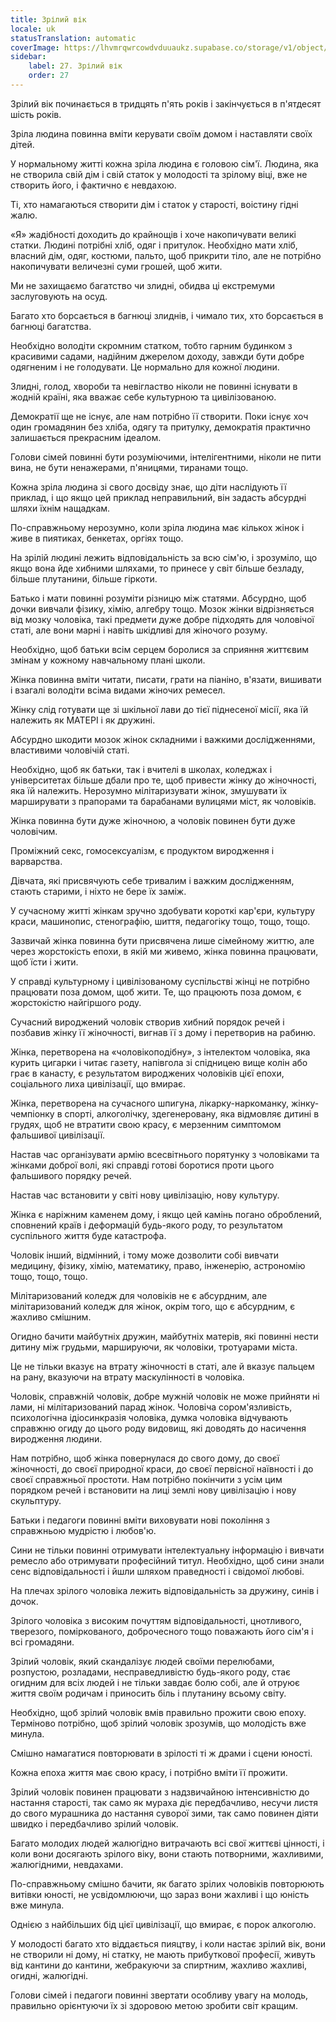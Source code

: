 ```yaml
---
title: Зрілий вік
locale: uk
statusTranslation: automatic
coverImage: https://lhvmrqwrcowdvduuaukz.supabase.co/storage/v1/object/public/strapi-uploads/small_cover-educacion-fundamental.webp-2d51a7828a2b1309555be27f7e2a61a0.webp
sidebar:
    label: 27. Зрілий вік
    order: 27
---
```

Зрілий вік починається в тридцять п'ять років і закінчується в п'ятдесят шість років.

Зріла людина повинна вміти керувати своїм домом і наставляти своїх дітей.

У нормальному житті кожна зріла людина є головою сім'ї. Людина, яка не створила свій дім і свій статок у молодості та зрілому віці, вже не створить його, і фактично є невдахою.

Ті, хто намагаються створити дім і статок у старості, воістину гідні жалю.

«Я» жадібності доходить до крайнощів і хоче накопичувати великі статки. Людині потрібні хліб, одяг і притулок. Необхідно мати хліб, власний дім, одяг, костюми, пальто, щоб прикрити тіло, але не потрібно накопичувати величезні суми грошей, щоб жити.

Ми не захищаємо багатство чи злидні, обидва ці екстремуми заслуговують на осуд.

Багато хто борсається в багнюці злиднів, і чимало тих, хто борсається в багнюці багатства.

Необхідно володіти скромним статком, тобто гарним будинком з красивими садами, надійним джерелом доходу, завжди бути добре одягненим і не голодувати. Це нормально для кожної людини.

Злидні, голод, хвороби та невігластво ніколи не повинні існувати в жодній країні, яка вважає себе культурною та цивілізованою.

Демократії ще не існує, але нам потрібно її створити. Поки існує хоч один громадянин без хліба, одягу та притулку, демократія практично залишається прекрасним ідеалом.

Голови сімей повинні бути розуміючими, інтелігентними, ніколи не пити вина, не бути ненажерами, п'яницями, тиранами тощо.

Кожна зріла людина зі свого досвіду знає, що діти наслідують її приклад, і що якщо цей приклад неправильний, він задасть абсурдні шляхи їхнім нащадкам.

По-справжньому нерозумно, коли зріла людина має кількох жінок і живе в пиятиках, бенкетах, оргіях тощо.

На зрілій людині лежить відповідальність за всю сім'ю, і зрозуміло, що якщо вона йде хибними шляхами, то принесе у світ більше безладу, більше плутанини, більше гіркоти.

Батько і мати повинні розуміти різницю між статями. Абсурдно, щоб дочки вивчали фізику, хімію, алгебру тощо. Мозок жінки відрізняється від мозку чоловіка, такі предмети дуже добре підходять для чоловічої статі, але вони марні і навіть шкідливі для жіночого розуму.

Необхідно, щоб батьки всім серцем боролися за сприяння життєвим змінам у кожному навчальному плані школи.

Жінка повинна вміти читати, писати, грати на піаніно, в'язати, вишивати і взагалі володіти всіма видами жіночих ремесел.

Жінку слід готувати ще зі шкільної лави до тієї піднесеної місії, яка їй належить як МАТЕРІ і як дружині.

Абсурдно шкодити мозок жінок складними і важкими дослідженнями, властивими чоловічій статі.

Необхідно, щоб як батьки, так і вчителі в школах, коледжах і університетах більше дбали про те, щоб привести жінку до жіночності, яка їй належить. Нерозумно мілітаризувати жінок, змушувати їх марширувати з прапорами та барабанами вулицями міст, як чоловіків.

Жінка повинна бути дуже жіночною, а чоловік повинен бути дуже чоловічим.

Проміжний секс, гомосексуалізм, є продуктом виродження і варварства.

Дівчата, які присвячують себе тривалим і важким дослідженням, стають старими, і ніхто не бере їх заміж.

У сучасному житті жінкам зручно здобувати короткі кар'єри, культуру краси, машинопис, стенографію, шиття, педагогіку тощо, тощо, тощо.

Зазвичай жінка повинна бути присвячена лише сімейному життю, але через жорстокість епохи, в якій ми живемо, жінка повинна працювати, щоб їсти і жити.

У справді культурному і цивілізованому суспільстві жінці не потрібно працювати поза домом, щоб жити. Те, що працюють поза домом, є жорстокістю найгіршого роду.

Сучасний вироджений чоловік створив хибний порядок речей і позбавив жінку її жіночності, вигнав її з дому і перетворив на рабиню.

Жінка, перетворена на «чоловікоподібну», з інтелектом чоловіка, яка курить цигарки і читає газету, напівгола зі спідницею вище колін або грає в канасту, є результатом вироджених чоловіків цієї епохи, соціального лиха цивілізації, що вмирає.

Жінка, перетворена на сучасного шпигуна, лікарку-наркоманку, жінку-чемпіонку в спорті, алкоголічку, здегенеровану, яка відмовляє дитині в грудях, щоб не втратити свою красу, є мерзенним симптомом фальшивої цивілізації.

Настав час організувати армію всесвітнього порятунку з чоловіками та жінками доброї волі, які справді готові боротися проти цього фальшивого порядку речей.

Настав час встановити у світі нову цивілізацію, нову культуру.

Жінка є наріжним каменем дому, і якщо цей камінь погано оброблений, сповнений країв і деформацій будь-якого роду, то результатом суспільного життя буде катастрофа.

Чоловік інший, відмінний, і тому може дозволити собі вивчати медицину, фізику, хімію, математику, право, інженерію, астрономію тощо, тощо, тощо.

Мілітаризований коледж для чоловіків не є абсурдним, але мілітаризований коледж для жінок, окрім того, що є абсурдним, є жахливо смішним.

Огидно бачити майбутніх дружин, майбутніх матерів, які повинні нести дитину між грудьми, маршируючи, як чоловіки, тротуарами міста.

Це не тільки вказує на втрату жіночності в статі, але й вказує пальцем на рану, вказуючи на втрату маскулінності в чоловіка.

Чоловік, справжній чоловік, добре мужній чоловік не може прийняти ні лами, ні мілітаризований парад жінок. Чоловіча сором'язливість, психологічна ідіосинкразія чоловіка, думка чоловіка відчувають справжню огиду до цього роду видовищ, які доводять до насичення виродження людини.

Нам потрібно, щоб жінка повернулася до свого дому, до своєї жіночності, до своєї природної краси, до своєї первісної наївності і до своєї справжньої простоти. Нам потрібно покінчити з усім цим порядком речей і встановити на лиці землі нову цивілізацію і нову скульптуру.

Батьки і педагоги повинні вміти виховувати нові покоління з справжньою мудрістю і любов'ю.

Сини не тільки повинні отримувати інтелектуальну інформацію і вивчати ремесло або отримувати професійний титул. Необхідно, щоб сини знали сенс відповідальності і йшли шляхом праведності і свідомої любові.

На плечах зрілого чоловіка лежить відповідальність за дружину, синів і дочок.

Зрілого чоловіка з високим почуттям відповідальності, цнотливого, тверезого, поміркованого, доброчесного тощо поважають його сім'я і всі громадяни.

Зрілий чоловік, який скандалізує людей своїми перелюбами, розпустою, розладами, несправедливістю будь-якого роду, стає огидним для всіх людей і не тільки завдає болю собі, але й отруює життя своїм родичам і приносить біль і плутанину всьому світу.

Необхідно, щоб зрілий чоловік вмів правильно прожити свою епоху. Терміново потрібно, щоб зрілий чоловік зрозумів, що молодість вже минула.

Смішно намагатися повторювати в зрілості ті ж драми і сцени юності.

Кожна епоха життя має свою красу, і потрібно вміти її прожити.

Зрілий чоловік повинен працювати з надзвичайною інтенсивністю до настання старості, так само як мураха діє передбачливо, несучи листя до свого мурашника до настання суворої зими, так само повинен діяти швидко і передбачливо зрілий чоловік.

Багато молодих людей жалюгідно витрачають всі свої життєві цінності, і коли вони досягають зрілого віку, вони стають потворними, жахливими, жалюгідними, невдахами.

По-справжньому смішно бачити, як багато зрілих чоловіків повторюють витівки юності, не усвідомлюючи, що зараз вони жахливі і що юність вже минула.

Однією з найбільших бід цієї цивілізації, що вмирає, є порок алкоголю.

У молодості багато хто віддається пияцтву, і коли настає зрілий вік, вони не створили ні дому, ні статку, не мають прибуткової професії, живуть від кантини до кантини, жебракуючи за спиртним, жахливо жахливі, огидні, жалюгідні.

Голови сімей і педагоги повинні звертати особливу увагу на молодь, правильно орієнтуючи їх зі здоровою метою зробити світ кращим.

